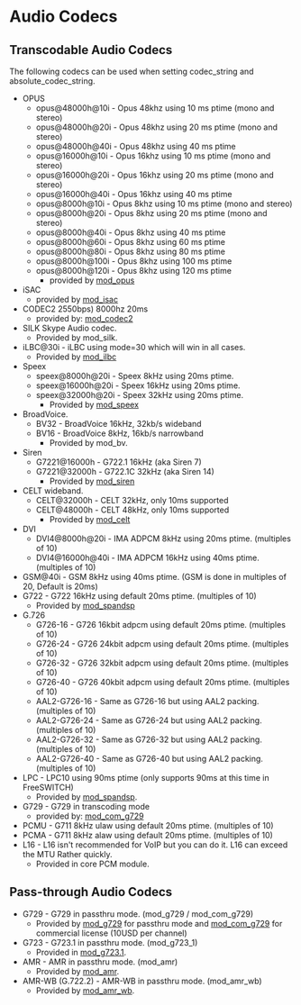 
# Audio Codecs 

 

## Transcodable Audio Codecs

The following codecs can be used when setting codec\_string and absolute\_codec\_string.

* OPUS  
   * opus@48000h@10i - Opus 48khz using 10 ms ptime (mono and stereo)  
   * opus@48000h@20i - Opus 48khz using 20 ms ptime (mono and stereo)  
   * opus@48000h@40i - Opus 48khz using 40 ms ptime  
   * opus@16000h@10i - Opus 16khz using 10 ms ptime (mono and stereo)  
   * opus@16000h@20i - Opus 16khz using 20 ms ptime (mono and stereo)  
   * opus@16000h@40i - Opus 16khz using 40 ms ptime  
   * opus@8000h@10i - Opus 8khz using 10 ms ptime (mono and stereo)  
   * opus@8000h@20i - Opus 8khz using 20 ms ptime (mono and stereo)  
   * opus@8000h@40i - Opus 8khz using 40 ms ptime  
   * opus@8000h@60i - Opus 8khz using 60 ms ptime  
   * opus@8000h@80i - Opus 8khz using 80 ms ptime  
   * opus@8000h@100i - Opus 8khz using 100 ms ptime  
   * opus@8000h@120i - Opus 8khz using 120 ms ptime  
      * provided by [mod\_opus](../Modules/mod_opus_6586850.mdx#about)
* iSAC  
   * provided by [mod\_isac](../Modules/mod_isac_6586969.mdx#about)
* CODEC2 2550bps) 8000hz 20ms  
   * provided by: [mod\_codec2](../Modules/mod_codec2_6587354.mdx#about)
* SILK Skype Audio codec.  
   * Provided by mod\_silk.
* iLBC@30i - iLBC using mode=30 which will win in all cases.  
   * Provided by [mod\_ilbc](../Modules/mod_iLBC_3375542.mdx#about)
* Speex  
   * speex@8000h@20i - Speex 8kHz using 20ms ptime.  
   * speex@16000h@20i - Speex 16kHz using 20ms ptime.  
   * speex@32000h@20i - Speex 32kHz using 20ms ptime.  
      * Provided by [mod\_speex](../Modules/mod_speex_6587480.mdx#about)
* BroadVoice.  
   * BV32 - BroadVoice 16kHz, 32kb/s wideband  
   * BV16 - BroadVoice 8kHz, 16kb/s narrowband  
      * Provided by mod\_bv.
* Siren  
   * G7221@16000h - G722.1 16kHz (aka Siren 7)  
   * G7221@32000h - G722.1C 32kHz (aka Siren 14)  
      * Provided by [mod\_siren](../Modules/mod_siren_3965524.mdx#test)
* CELT wideband.  
   * CELT@32000h - CELT 32kHz, only 10ms supported  
   * CELT@48000h - CELT 48kHz, only 10ms supported  
      * Provided by [mod\_celt](../Modules/mod_celt_3964992.mdx#test)
* DVI  
   * DVI4@8000h@20i - IMA ADPCM 8kHz using 20ms ptime. (multiples of 10)  
   * DVI4@16000h@40i - IMA ADPCM 16kHz using 40ms ptime. (multiples of 10)
* GSM@40i - GSM 8kHz using 40ms ptime. (GSM is done in multiples of 20, Default is 20ms)
* G722 - G722 16kHz using default 20ms ptime. (multiples of 10)  
   * Provided by [mod\_spandsp](../Modules/mod_spandsp_6587021.mdx)
* G.726  
   * G726-16 - G726 16kbit adpcm using default 20ms ptime. (multiples of 10)  
   * G726-24 - G726 24kbit adpcm using default 20ms ptime. (multiples of 10)  
   * G726-32 - G726 32kbit adpcm using default 20ms ptime. (multiples of 10)  
   * G726-40 - G726 40kbit adpcm using default 20ms ptime. (multiples of 10)  
   * AAL2-G726-16 - Same as G726-16 but using AAL2 packing. (multiples of 10)  
   * AAL2-G726-24 - Same as G726-24 but using AAL2 packing. (multiples of 10)  
   * AAL2-G726-32 - Same as G726-32 but using AAL2 packing. (multiples of 10)  
   * AAL2-G726-40 - Same as G726-40 but using AAL2 packing. (multiples of 10)
* LPC - LPC10 using 90ms ptime (only supports 90ms at this time in FreeSWITCH)  
   * Provided by [mod\_spandsp](../Modules/mod_spandsp_6587021.mdx).
* G729 - G729 in transcoding mode  
   * provided by: [mod\_com\_g729](../Modules/mod_g729_3375549.mdx#about)
* PCMU - G711 8kHz ulaw using default 20ms ptime. (multiples of 10)
* PCMA - G711 8kHz alaw using default 20ms ptime. (multiples of 10)
* L16 - L16 isn't recommended for VoIP but you can do it. L16 can exceed the MTU Rather quickly.  
   * Provided in core PCM module.

## Pass-through Audio Codecs

* G729 - G729 in passthru mode. (mod\_g729 / mod\_com\_g729)  
   * Provided by [mod\_g729](../Modules/mod_g729_3375549.mdx#about) for passthru mode and [mod\_com\_g729](../Modules/mod_com_g729_1049284.mdx#about) for commercial license (10USD per channel)
* G723 - G723.1 in passthru mode. (mod\_g723\_1)  
   * Provided in [mod\_g723.1](../Modules/mod_g723_1_3375594.mdx#about).
* AMR - AMR in passthru mode. (mod\_amr)  
   * Provided by [mod\_amr](../Modules/mod_amr_3964984.mdx#about).
* AMR-WB (G.722.2) - AMR-WB in passthru mode. (mod\_amr\_wb)  
   * Provided by [mod\_amr\_wb](../Modules/mod_amr_wb_3964987.mdx#about).

##   

  

